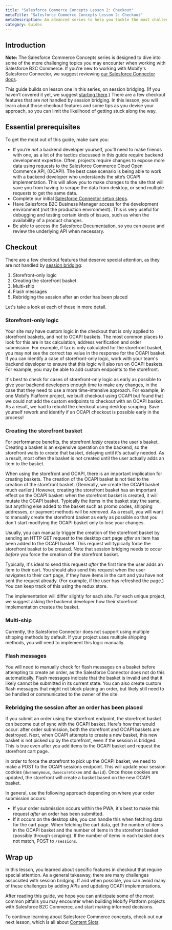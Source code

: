 ```yaml
---
title: "Salesforce Commerce Concepts Lesson 2: Checkout"
metaTitle: "Salesforce Commerce Concepts Lesson 2: Checkout"
metaDescription: An advanced series to help you tackle the most challenging topics you may encounter while building your Mobify PWA with Salesforce B2C Commerce. Lesson two covers checkout features that are not covered by session bridging.
category: Guides
---
```


## Introduction

<Callout type="info">
    <strong>Note:</strong> The Salesforce Commerce Concepts series is designed to dive into some of the more challenging topics you may encounter when working with Salesforce B2C Commerce. If you're new to working with Mobify's Salesforce Connector, we suggest reviewing <a href="../../../apis-and-sdks/commerce-integrations/overview#setting-up-the-salesforce-connector">our Salesforce Connector docs</a>.
</Callout>

This guide builds on lesson one in this series, on session bridging. (If you haven’t covered it yet, we suggest [starting there](salesforce-commerce-concepts-session-bridging).) There are a few checkout features that are *not* handled by session bridging. In this lesson, you will learn about those checkout features and some tips as you devise your approach, so you can limit the likelihood of getting stuck along the way.

## Essential prerequisites

To get the most out of this guide, make sure you:

- If you’re *not* a backend developer yourself, you’ll need to make friends with one, as a lot of the tactics discussed in this guide require backend development expertise. Often, projects require changes to expose more data using requests to the Salesforce Commerce Cloud Open Commerce API, (OCAPI). The best case scenario is being able to work with a backend developer who understands the site’s OCAPI implementation. This will allow you to make changes to the site that will save you from having to scrape the data from desktop, or send multiple requests to get the same data.
- Complete our initial [Salesforce Connector setup steps](../../../apis-and-sdks/commerce-integrations/overview#setting-up-the-salesforce-connector).
- Have Salesforce B2C Business Manager access for the development environment (not the production environment). This is very useful for debugging and testing certain kinds of issues, such as when the availability of a product changes.
- Be able to access the [Salesforce Documentation](https://documentation.b2c.commercecloud.salesforce.com/DOC1/index.jsp), so you can pause and review the underlying API when necessary.

## Checkout

There are a few checkout features that deserve special attention, as they are not handled by [session bridging](salesforce-commerce-concepts-session-bridging):

1. Storefront-only logic
2. Creating the storefront basket
3. Multi-ship
4. Flash messages
5. Rebridging the session after an order has been placed

Let's take a look at each of these in more detail.


### Storefront-only logic

Your site may have custom logic in the checkout that is only applied to storefront baskets, and not to OCAPI baskets. The most common places to look for this are in tax calculation, address verification and order submission. For example, if tax is only calculated for the storefront basket, you may not see the correct tax value in the response for the OCAPI basket. If you can identify a case of storefront-only logic, work with your team's backend developer to ensure that this logic will also run on OCAPI baskets. For example, you may be able to add custom endpoints to the storefront.

It's best to check for cases of storefront-only logic as early as possible to give your backend developers enough time to make any changes, in the case that they need to use a more time-intensive approach. For example, in one Mobify Platform project, we built checkout using OCAPI but found that we could not add the custom endpoints to checkout with an OCAPI basket. As a result, we had to rebuild the checkout using desktop scraping. Save yourself rework and identify if an OCAPI checkout is possible early in the process!


### Creating the storefront basket

For performance benefits, the storefront _lazily_ creates the user's basket. Creating a basket is an expensive operation on the backend, so the storefront waits to create that basket, delaying until it's actually needed. As a result, most often the basket is not created until the user actually adds an item to the basket.

When using the storefront and OCAPI, there is an important implication for creating baskets. The creation of the OCAPI basket is not tied to the creation of the storefront basket. (Generally, we create the OCAPI basket much earlier.) However, creating the storefront basket has an important effect on the OCAPI basket: when the storefront basket is created, it will mutate the OCAPI basket. Typically the items in the basket stay the same, but anything else added to the basket such as promo codes, shipping addresses, or payment methods will be _removed_. As a result, you will want to manually create the storefront basket as early as possible so that you don't start modifying the OCAPI basket only to lose your changes.

Usually, you can manually trigger the creation of the storefront basket by sending an HTTP GET request to the desktop cart page _after_ an item has been added to the OCAPI basket. This request will typically force the storefront basket to be created. Note that session bridging needs to occur _before_ you force the creation of the storefront basket.

Typically, it's ideal to send this request *after* the first time the user adds an item to their cart. You should also send this request when the user navigates to their cart page, if they have items in the cart and you have not sent the request already. (For example, if the user has refreshed the page.) You can keep track of this using the redux store.

The implementation will differ slightly for each site. For each unique project, we suggest asking the backend developer how their storefront implementation creates the basket.

### Multi-ship

Currently, the Salesforce Connector does not support using multiple shipping methods by default. If your project uses multiple shipping methods, you will need to implement this logic manually.

### Flash messages

You will need to manually check for flash messages on a basket before attempting to create an order, as the Salesforce Connector does not do this automatically. Flash messages indicate that the basket is invalid and that it likely cannot be submitted in its current state. You can also create custom flash messages that might not block placing an order, but likely still need to be handled or communicated to the owner of the site.

### Rebridging the session after an order has been placed

If you submit an order using the storefront endpoint, the storefront basket can become out of sync with the OCAPI basket. Here's how that would occur: after order submission, both the storefront and OCAPI baskets are destroyed. Next, when OCAPI attempts to create a new basket, this new basket is not picked up by the storefront, even if the session is bridged. This is true even after you add items to the OCAPI basket and request the storefront cart page.

In order to force the storefront to pick up the OCAPI basket, we need to make a POST to the OCAPI sessions endpoint. This will update your session cookies (`dwanonymous`, `dwsecuretoken` and `dwsid`). Once those cookies are updated, the storefront will create a basket based on the new OCAPI basket.

In general, use the following approach depending on where your order submission occurs:

*   If your order submission occurs within the PWA, it's best to make this request _after_ an order has been submitted.
*   If it occurs on the desktop site, you can handle this when fetching data for the cart page. When fetching the cart data, get the number of items in the OCAPI basket and the number of items in the storefront basket (possibly through scraping). If the number of items in each basket does not match, POST to `/sessions`.


## Wrap up

In this lesson, you learned about specific features in checkout that require special attention. As a general takeaway, there are many challenges associated with session bridging. If and when possible, you can avoid many of these challenges by adding APIs and updating OCAPI implementations.

After reading this guide, we hope you can anticipate some of the most common pitfalls you may encounter when building Mobify Platform projects with Salesforce B2C Commerce, and start making informed decisions.

To continue learning about Salesforce Commerce concepts, check out our next lesson, which is all about [Content Slots](salesforce-commerce-concepts-content-slots).
